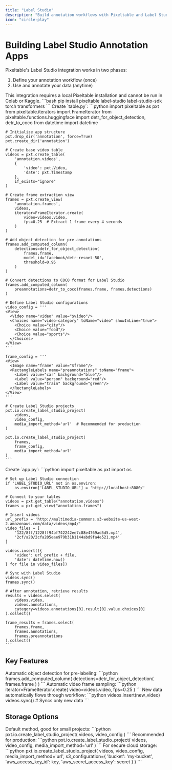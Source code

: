 ```yaml
---
title: "Label Studio"
description: "Build annotation workflows with Pixeltable and Label Studio in two phases"
icon: "circle-play"
---
```


# Building Label Studio Annotation Apps

Pixeltable's Label Studio integration works in two phases:
1. Define your annotation workflow (once)
2. Use and annotate your data (anytime)

<Note>
This integration requires a local Pixeltable installation and cannot be run in Colab or Kaggle.
</Note>

<Steps>
  <Step title="Install Dependencies">
    ```bash
    pip install pixeltable label-studio label-studio-sdk torch transformers
    ```
  </Step>

  <Step title="Define Your Workflow" icon="diagram-project">
    Create `table.py`:
    ```python
    import pixeltable as pxt
    from pixeltable.iterators import FrameIterator
    from pixeltable.functions.huggingface import detr_for_object_detection, detr_to_coco
    from datetime import datetime

    # Initialize app structure
    pxt.drop_dir('annotation', force=True)
    pxt.create_dir('annotation')

    # Create base video table
    videos = pxt.create_table(
        'annotation.videos',
        {
            'video': pxt.Video,
            'date': pxt.Timestamp
        },
        if_exists="ignore"
    )

    # Create frame extraction view
    frames = pxt.create_view(
        'annotation.frames',
        videos,
        iterator=FrameIterator.create(
            video=videos.video,
            fps=0.25  # Extract 1 frame every 4 seconds
        )
    )

    # Add object detection for pre-annotations
    frames.add_computed_column(
        detections=detr_for_object_detection(
            frames.frame,
            model_id='facebook/detr-resnet-50',
            threshold=0.95
        )
    )

    # Convert detections to COCO format for Label Studio
    frames.add_computed_column(
        preannotations=detr_to_coco(frames.frame, frames.detections)
    )

    # Define Label Studio configurations
    video_config = '''
    <View>
      <Video name="video" value="$video"/>
      <Choices name="video-category" toName="video" showInLine="true">
        <Choice value="city"/>
        <Choice value="food"/>
        <Choice value="sports"/>
      </Choices>
    </View>
    '''

    frame_config = '''
    <View>
      <Image name="frame" value="$frame"/>
      <RectangleLabels name="preannotations" toName="frame">
        <Label value="car" background="blue"/>
        <Label value="person" background="red"/>
        <Label value="train" background="green"/>
      </RectangleLabels>
    </View>
    '''

    # Create Label Studio projects
    pxt.io.create_label_studio_project(
        videos,
        video_config,
        media_import_method='url'  # Recommended for production
    )

    pxt.io.create_label_studio_project(
        frames,
        frame_config,
        media_import_method='url'
    )
    ```
  </Step>

  <Step title="Use Your App" icon="play">
    Create `app.py`:
    ```python
    import pixeltable as pxt
    import os

    # Set up Label Studio connection
    if 'LABEL_STUDIO_URL' not in os.environ:
        os.environ['LABEL_STUDIO_URL'] = 'http://localhost:8080/'

    # Connect to your tables
    videos = pxt.get_table("annotation.videos")
    frames = pxt.get_view("annotation.frames")

    # Insert videos
    url_prefix = 'http://multimedia-commons.s3-website-us-west-2.amazonaws.com/data/videos/mp4/'
    video_files = [
        '122/8ff/1228ff94bf742242ee7c88e4769ad5d5.mp4',
        '2cf/a20/2cfa205eae979b31b1144abd9fa4e521.mp4'
    ]

    videos.insert([{
        'video': url_prefix + file,
        'date': datetime.now()
    } for file in video_files])

    # Sync with Label Studio
    videos.sync()
    frames.sync()

    # After annotation, retrieve results
    results = videos.select(
        videos.video,
        videos.annotations,
        category=videos.annotations[0].result[0].value.choices[0]
    ).collect()

    frame_results = frames.select(
        frames.frame,
        frames.annotations,
        frames.preannotations
    ).collect()
    ```
  </Step>
</Steps>

## Key Features

<CardGroup cols={1}>
  <Card title="Pre-annotations" icon="robot">
    Automatic object detection for pre-labeling:
    ```python
    frames.add_computed_column(
        detections=detr_for_object_detection(
            frames.frame
        )
    )
    ```
  </Card>

  <Card title="Frame Extraction" icon="film">
    Automatic video frame sampling:
    ```python
    iterator=FrameIterator.create(
        video=videos.video,
        fps=0.25
    )
    ```
  </Card>

  <Card title="Incremental Updates" icon="arrows-rotate">
    New data automatically flows through workflow:
    ```python
    videos.insert(new_video)
    videos.sync()  # Syncs only new data
    ```
  </Card>
</CardGroup>

## Storage Options

<AccordionGroup>
  <Accordion title="HTTP Upload" icon="upload">
    Default method, good for small projects:
    ```python
    pxt.io.create_label_studio_project(
        videos,
        video_config
    )
    ```
  </Accordion>

  <Accordion title="URL Access" icon="link">
    Recommended for production:
    ```python
    pxt.io.create_label_studio_project(
        videos,
        video_config,
        media_import_method='url'
    )
    ```
  </Accordion>

  <Accordion title="S3 Integration" icon="aws">
    For secure cloud storage:
    ```python
    pxt.io.create_label_studio_project(
        videos,
        video_config,
        media_import_method='url',
        s3_configuration={
            'bucket': 'my-bucket',
            'aws_access_key_id': key,
            'aws_secret_access_key': secret
        }
    )
    ```
  </Accordion>
</AccordionGroup>